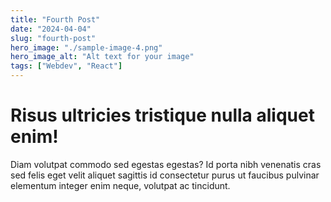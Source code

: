 ```yaml
---
title: "Fourth Post"
date: "2024-04-04"
slug: "fourth-post"
hero_image: "./sample-image-4.png"
hero_image_alt: "Alt text for your image"
tags: ["Webdev", "React"]
---
```


# Risus ultricies tristique nulla aliquet enim!

Diam volutpat commodo sed egestas egestas? Id porta nibh venenatis cras sed felis eget velit aliquet sagittis id consectetur purus ut faucibus pulvinar elementum integer enim neque, volutpat ac tincidunt.